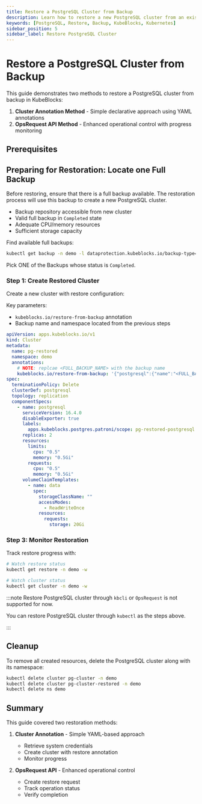 ```yaml
---
title: Restore a PostgreSQL Cluster from Backup
description: Learn how to restore a new PostgreSQL cluster from an existing backup in KubeBlocks using the Cluster Annotation or OpsRequest API.
keywords: [PostgreSQL, Restore, Backup, KubeBlocks, Kubernetes]
sidebar_position: 5
sidebar_label: Restore PostgreSQL Cluster
---
```



# Restore a PostgreSQL Cluster from Backup

This guide demonstrates two methods to restore a PostgreSQL cluster from backup in KubeBlocks:

1. **Cluster Annotation Method** - Simple declarative approach using YAML annotations
2. **OpsRequest API Method** - Enhanced operational control with progress monitoring

## Prerequisites


<Prerequisites />

## Preparing for Restoration: Locate one Full Backup
Before restoring, ensure that there is a full backup available. The restoration process will use this backup to create a new PostgreSQL cluster.

- Backup repository accessible from new cluster
- Valid full backup in `Completed` state
- Adequate CPU/memory resources
- Sufficient storage capacity

Find available full backups:

```bash
kubectl get backup -n demo -l dataprotection.kubeblocks.io/backup-type=Full,app.kubernetes.io/instance=pg-cluster # get the list of full backups
```

Pick ONE of the Backups whose status is `Completed`.

### Step 1: Create Restored Cluster
Create a new cluster with restore configuration:

Key parameters:
- `kubeblocks.io/restore-from-backup` annotation
- Backup name and namespace located from the previous steps


```yaml
apiVersion: apps.kubeblocks.io/v1
kind: Cluster
metadata:
  name: pg-restored
  namespace: demo
  annotations:
    # NOTE: replcae <FULL_BACKUP_NAME> with the backup name
    kubeblocks.io/restore-from-backup: '{"postgresql":{"name":"<FULL_BACKUP_NAME>","namespace":"demo","volumeRestorePolicy":"Parallel"}}'
spec:
  terminationPolicy: Delete
  clusterDef: postgresql
  topology: replication
  componentSpecs:
    - name: postgresql
      serviceVersion: 16.4.0
      disableExporter: true
      labels:
        apps.kubeblocks.postgres.patroni/scope: pg-restored-postgresql
      replicas: 2
      resources:
        limits:
          cpu: "0.5"
          memory: "0.5Gi"
        requests:
          cpu: "0.5"
          memory: "0.5Gi"
      volumeClaimTemplates:
        - name: data
          spec:
            storageClassName: ""
            accessModes:
              - ReadWriteOnce
            resources:
              requests:
                storage: 20Gi
```

### Step 3: Monitor Restoration
Track restore progress with:

```bash
# Watch restore status
kubectl get restore -n demo -w

# Watch cluster status
kubectl get cluster -n demo -w
```

:::note
Restore PostgreSQL cluster through `kbcli` or `OpsRequest` is not supported for now.

You can restore PostgreSQL cluster through `kubectl` as the steps above.

:::


## Cleanup
To remove all created resources, delete the PostgreSQL cluster along with its namespace:

```bash
kubectl delete cluster pg-cluster -n demo
kubectl delete cluster pg-cluster-restored -n demo
kubectl delete ns demo
```

## Summary

This guide covered two restoration methods:

1. **Cluster Annotation** - Simple YAML-based approach
   - Retrieve system credentials
   - Create cluster with restore annotation
   - Monitor progress

2. **OpsRequest API** - Enhanced operational control
   - Create restore request
   - Track operation status
   - Verify completion
